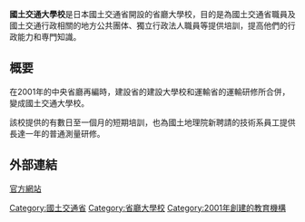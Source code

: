 {{Multiple issues|
{{Unreferenced|time=2020-07-16T01:03:12+00:00}}
{{Dead end|time=2020-07-16T01:03:12+00:00}}
}}
{{Infobox|above=國土交通大學校|data1=2001年|label1=設立|data2=1957年（前身：建設研修所）<br>1970年（前身：運輸研修所）|label2=創立|data3=省廳大學校|label3=類別|label4=設置者|data4=[[國土交通省|國土交通省]]|label5=地址|data5=[[東京都|東京都]]小平市喜平町2-2-1}}

'''國土交通大學校'''是日本國土交通省開設的省廳大學校，目的是為國土交通省職員及國土交通行政相關的地方公共團体、獨立行政法人職員等提供培訓，提高他們的行政能力和専門知識。

== 概要 ==
在2001年的中央省廳再編時，建設省的建設大學校和運輸省的運輸研修所合併，變成國土交通大學校。

該校提供的有數日至一個月的短期培訓，也為國土地理院新聘請的技術系員工提供長達一年的普通測量研修。

== 外部連結 ==
[http://www.col.mlit.go.jp/ 官方網站]{{Wayback|url=http://www.col.mlit.go.jp/ |date=20200129234035 }}
{{國土交通省}}
[[Category:國土交通省|Category:國土交通省]]
[[Category:省廳大學校|Category:省廳大學校]]
[[Category:2001年創建的教育機構|Category:2001年創建的教育機構]]